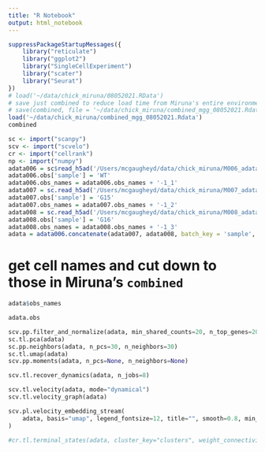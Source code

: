 ```yaml
---
title: "R Notebook"
output: html_notebook
---
```


```r
suppressPackageStartupMessages({
    library("reticulate")
    library("ggplot2")
    library("SingleCellExperiment")
    library("scater")
    library("Seurat")
})
# load('~/data/chick_miruna/08052021.RData')
# save just combined to reduce load time from Miruna's entire environment
# save(combined, file = '~/data/chick_miruna/combined_mgg_08052021.Rdata' )
load('~/data/chick_miruna/combined_mgg_08052021.Rdata')
combined
```


```r
sc <- import("scanpy")
scv <- import("scvelo")
cr <- import("cellrank")
np <- import("numpy")
adata006 = sc$read_h5ad('/Users/mcgaugheyd/data/chick_miruna/M006_adata.h5ad')
adata006.obs['sample'] = 'WT'
adata006.obs_names = adata006.obs_names + '-1_1'
adata007 = sc.read_h5ad('/Users/mcgaugheyd/data/chick_miruna/M007_adata.h5ad')
adata007.obs['sample'] = 'G15'
adata007.obs_names = adata007.obs_names + '-1_2'
adata008 = sc.read_h5ad('/Users/mcgaugheyd/data/chick_miruna/M008_adata.h5ad')
adata008.obs['sample'] = 'G16'
adata008.obs_names = adata008.obs_names + '-1_3'
adata = adata006.concatenate(adata007, adata008, batch_key = 'sample', index_unique = None)
```


# get cell names and cut down to those in Miruna's `combined`
```r
adata$obs_names
```

```python
adata.obs
```

```python
scv.pp.filter_and_normalize(adata, min_shared_counts=20, n_top_genes=2000)
sc.tl.pca(adata)
sc.pp.neighbors(adata, n_pcs=30, n_neighbors=30)
sc.tl.umap(adata)
scv.pp.moments(adata, n_pcs=None, n_neighbors=None)
```


```python
scv.tl.recover_dynamics(adata, n_jobs=8)
```


```python
scv.tl.velocity(adata, mode="dynamical")
scv.tl.velocity_graph(adata)
```

```python

scv.pl.velocity_embedding_stream(
    adata, basis="umap", legend_fontsize=12, title="", smooth=0.8, min_mass=4
)
```


```python
#cr.tl.terminal_states(adata, cluster_key="clusters", weight_connectivities=0.2)
```
